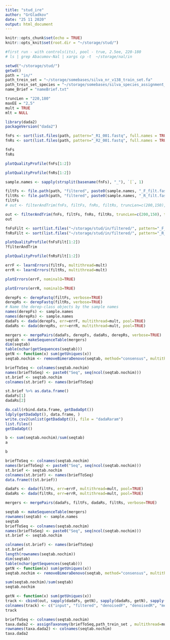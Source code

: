```yaml
---
title: "stud_ire"
author: "GrGladkov"
date: "25 11 2020"
output: html_document
---
```



```r
knitr::opts_chunk$set(echo = TRUE)
knitr::opts_knit$set(root.dir = "~/storage/stud/")
```

```r
#first run - with controls(its), pool - true, 2.5ee, 220-180
# ls | grep Abacumov-Nal | xargs cp -t  ~/storage/nal/in

setwd("~/storage/stud/")
getwd()
path = "in/"
path_trein_set = "~/storage/somebases/silva_nr_v138_train_set.fa"
path_trein_set_species = "~/storage/somebases/silva_species_assignment_v138.fa"
name_Brief = "nameBrief.txt"

truncLen = "220,180"
maxEE = "2,5"
mult = TRUE
mlt = NULL

library(dada2)
packageVersion("dada2")
```


```r

fnFs <- sort(list.files(path, pattern="_R1_001.fastq", full.names = TRUE))
fnRs <- sort(list.files(path, pattern="_R2_001.fastq", full.names = TRUE))

fnFs  
fnRs
```

```r

plotQualityProfile(fnFs[1:2])

```


```r

plotQualityProfile(fnRs[1:2])

```

```r
sample.names <- sapply(strsplit(basename(fnFs), "_"), `[`, 1)

filtFs <- file.path(path, "filtered", paste0(sample.names, "_F_filt.fastq.gz"))
filtRs <- file.path(path, "filtered", paste0(sample.names, "_R_filt.fastq.gz"))
filtFs
# out <- filterAndTrim(fnFs, filtFs, fnRs, filtRs, truncLen=c(200,150), trimLeft=c(20,19), maxN=0, maxEE=c(2,5), rm.phix=TRUE, compress=TRUE, multithread=mult)

out <- filterAndTrim(fnFs, filtFs, fnRs, filtRs, truncLen=c(200,150), truncQ = 0, maxN=0, maxEE=c(2,5), rm.phix=TRUE, compress=TRUE, multithread=mult)
out

fnFsFilt <- sort(list.files("~/storage/stud/in/filtered/", pattern="_F_filt.fastq.gz", full.names = TRUE))
fnRsFilt <- sort(list.files("~/storage/stud/in/filtered/", pattern="_R_filt.fastq.gz", full.names = TRUE))
```

```r
plotQualityProfile(fnFsFilt[1:2])
?filterAndTrim
```


```r
plotQualityProfile(fnRsFilt[1:2])
```

```r
errF <- learnErrors(filtFs, multithread=mult)
errR <- learnErrors(filtRs, multithread=mult)
```

```r
plotErrors(errF, nominalQ=TRUE)
```


```r
plotErrors(errR, nominalQ=TRUE)
```

```r
derepFs <- derepFastq(filtFs, verbose=TRUE)
derepRs <- derepFastq(filtRs, verbose=TRUE)
# Name the derep-class objects by the sample names
names(derepFs) <- sample.names
names(derepRs) <- sample.names
dadaFs <- dada(derepFs, err=errF, multithread=mult, pool=TRUE)
dadaRs <- dada(derepRs, err=errR, multithread=mult, pool=TRUE)

mergers <- mergePairs(dadaFs, derepFs, dadaRs, derepRs, verbose=TRUE)
seqtab <- makeSequenceTable(mergers)
dim(seqtab)
table(nchar(getSequences(seqtab)))
getN <- function(x) sum(getUniques(x))
seqtab.nochim <- removeBimeraDenovo(seqtab, method="consensus", multithread=mult, verbose=TRUE)

briefToSeq <- colnames(seqtab.nochim)
names(briefToSeq) <- paste0("Seq", seq(ncol(seqtab.nochim))) 
st.brief <- seqtab.nochim
colnames(st.brief) <- names(briefToSeq) 

st.brief %>% as.data.frame()
dadaFs[1]
dadaRs[2]

do.call(rbind.data.frame, getDadaOpt())
ldply(getDadaOpt(), data.frame, )
write.csv2(unlist(getDadaOpt()), file = "dadaRaram")
list.files()
getDadaOpt()
```

```r
b <- sum(seqtab.nochim)/sum(seqtab)
a
```
```r
b
```

```r

briefToSeq <- colnames(seqtab.nochim)
names(briefToSeq) <- paste0("Seq", seq(ncol(seqtab.nochim))) 
st.brief <- seqtab.nochim
colnames(st.brief) <- names(briefToSeq) 
data.frame(t(st.brief))
```

```r

dadaFs <- dada(filtFs, err=errF, multithread=mult, pool=TRUE)
dadaRs <- dada(filtRs, err=errR, multithread=mult, pool=TRUE)
```


```r

mergers <- mergePairs(dadaFs, filtFs, dadaRs, filtRs, verbose=TRUE)

seqtab <- makeSequenceTable(mergers)
rownames(seqtab) <- sample.names
seqtab
briefToSeq <- colnames(seqtab.nochim)
names(briefToSeq) <- paste0("Seq", seq(ncol(seqtab.nochim))) 
st.brief <- seqtab.nochim

colnames(st.brief) <- names(briefToSeq) 
st.brief
length(rownames(seqtab.nochim))
dim(seqtab)
table(nchar(getSequences(seqtab)))
getN <- function(x) sum(getUniques(x))
seqtab.nochim <- removeBimeraDenovo(seqtab, method="consensus", multithread=mult, verbose=TRUE)

```


```r
sum(seqtab.nochim)/sum(seqtab)
seqtab.nochim
```

```r
getN <- function(x) sum(getUniques(x))
track <- cbind(out, sapply(dadaFs, getN), sapply(dadaRs, getN), sapply(mergers, getN), rowSums(seqtab.nochim))
colnames(track) <- c("input", "filtered", "denoisedF", "denoisedR", "merged", "nonchim")
track
```




```r
briefToSeq <- colnames(seqtab.nochim)
taxa.dada2 <- assignTaxonomy(briefToSeq,path_trein_set , multithread=mult)
rownames(taxa.dada2) <- colnames(seqtab.nochim)
taxa.dada2
```



























